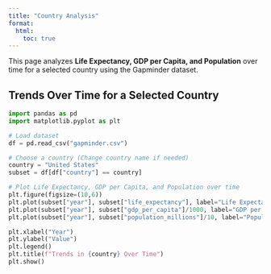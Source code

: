 ```yaml
---
title: "Country Analysis"
format:
  html:
    toc: true
---
```

This page analyzes **Life Expectancy, GDP per Capita, and Population** over time for a selected country using the Gapminder dataset.

## Trends Over Time for a Selected Country  

```python
import pandas as pd
import matplotlib.pyplot as plt

# Load dataset
df = pd.read_csv("gapminder.csv")

# Choose a country (Change country name if needed)
country = "United States"
subset = df[df["country"] == country]

# Plot Life Expectancy, GDP per Capita, and Population over time
plt.figure(figsize=(10,6))
plt.plot(subset["year"], subset["life_expectancy"], label="Life Expectancy", marker="o")
plt.plot(subset["year"], subset["gdp_per_capita"]/1000, label="GDP per Capita (in 1000s)", marker="s")
plt.plot(subset["year"], subset["population_millions"]/10, label="Population (divided by 10)", marker="^")

plt.xlabel("Year")
plt.ylabel("Value")
plt.legend()
plt.title(f"Trends in {country} Over Time")
plt.show()
```
